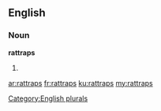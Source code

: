 ==English==

===Noun===
'''rattraps'''

# {{plural of|[[rattrap]]}}

[[Category:English plurals]]

[[ar:rattraps]]
[[fr:rattraps]]
[[ku:rattraps]]
[[my:rattraps]]